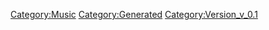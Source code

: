 {{Music
 |Name=Hear The Universe
 |ID=49
 |Cov=47
 |Cd=16
 |Nam=47
 |Div=47
 |Ma=3
 |SerieId=1
 |SerieLogoId=1
 |WavId=47
 |VariationId=0
 |Dsc=47
 |Strt=10
 |ValkyrieBattle=1
 |ValkyrieIntro=1
 |ValkyrieIntroSky=1
 |DivaSolo=1
 |DivaMulti=2
 |Exp=3
 |OfficialName=Hear The Universe
 |VocalName=ワルキューレ　美雲ΔJUNNA　フレイアΔ鈴木みのり<br />カナメΔ安野希世乃　レイナΔ東山奈央　マキナΔ西田望見
 |Description=作品：マクロスΔ<br /><br />歌手：ワルキューレ<br />　　　美雲ΔJUNNA　フレイアΔ鈴木みのり<br />　　　カナメΔ安野希世乃　レイナΔ東山奈央<br />　　　マキナΔ西田望見<br /><br />作詞：岩里祐穂<br />作曲：Rasmus Faber
 |StoryTitle=「クラゲを隠すならクラゲの群れってやつだ」
 |StoryDesc=星団全体にウィンダミアの支配が広がり、<br />ワクチンライブを行えなくなってしまったワルキューレ。<br /><br />そこでワルキューレがとった作戦は、ライブの映像を<br />配信することだった。特殊なコンピュータウィルスが<br />含まれた映像データは瞬く間に銀河中へと広がっていく。
 |BuyURL=https://recochoku.jp/song/S1003537000/
 |BannerId=4
 |AnmStoreURL=https://anime.dmkt-sp.jp/animestore/ci_pc?workId=20867
}}
[[Category:Music]]
[[Category:Generated]]
[[Category:Version_v_0.1]]
